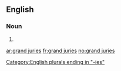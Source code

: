 ==English==

===Noun===
{{head|en|noun plural form}}

# {{plural of|grand jury|lang=en}}

[[Category:English plurals ending in "-ies"]]

[[ar:grand juries]]
[[fr:grand juries]]
[[no:grand juries]]